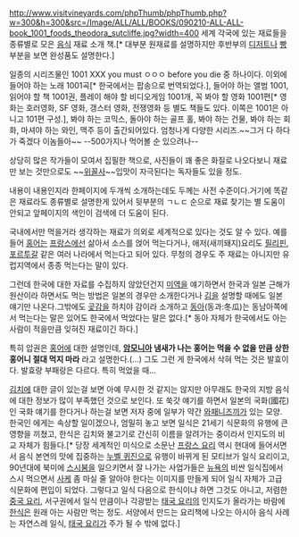 http://www.visitvineyards.com/phpThumb/phpThumb.php?w=300&h=300&src=/Image/ALL/ALL/BOOKS/090210-ALL-ALL-book_1001_foods_theodora_sutcliffe.jpg?width=400
세계 각국에 있는 재료들을 종류별로 모은 [[음식]] 재료 소개 책.[* 대부분 원재료를 설명하지만 후반부의 [[디저트]]나 [[빵]] 부분을 보면 완성품도 설명한다.]

일종의 시리즈물인 1001 XXX you must ㅇㅇㅇ before you die 중 하나이다. 이외에 들어야 하는 노래 1001곡[* 한국에서는 팝송으로 번역되었다.], 들어야 하는 앨범 1001, 읽어야 할 책 1001권, 플레이 해야 할 비디오게임 1001개, 꼭 봐야 할 영화 1001편[* 영화는 호러영화, SF 영화, 갱스터 영화, 전쟁영화 등 별도 책들도 있다. 이쪽은 1001은 아니고 101편 구성.], 봐야 하는 코믹스, 돌아야 하는 골프 홀, 봐야 하는 건물, 봐야 하는 회화, 마셔야 하는 와인, 맥주 등이 출간되어있다. 엄청나게 다양한 시리즈.~~그거 다 하다가 죽겠다 이놈들아~~ --500가지나 먹어볼 순 있으려나--

상당히 많은 작가들이 모여서 집필한 책으로, 사진들이 꽤 좋은 화질로 나오다보니 재료만 보는 것만으로도 ~~[[위꼴사]]~~입맛이 자극된다는 독자들도 있을 정도.

내용이 내용인지라 한페이지에 두개씩 소개하는데도 두께는 사전 수준이다.거기에 똑같은 재료라도 종류별로 설명한게 있어서 뒷부분의 ㄱㄴㄷ 순으로 재료 찾기는 별 도움이 안되고 앞페이지의 색인이 검색에 더 도움이 된다.

국내에서만 먹을거라 생각하는 재료가 의외로 세계적으로 있다는 것도 알 수 있다. 예를 들어 [[홍어]]는 [[프랑스]]에선 삶아서 소스를 얹어 먹는다거나, 애저(새끼돼지)요리도 [[필리핀]], [[포르투갈]] 같은 여러 나라에서 먹는다고 되어 있다. 무청의 경우도 주 재료는 아니지만 유럽지역에서 종종 먹는다는 말이 있다.

그런데 한국에 대한 자료를 수집하지 않았던건지 [[미역]]을 얘기하면서 한국과 일본 근해가 원산이라 하면서도 먹는 방법은 일본의 경우만 소개한다거나 [[김]]을 설명할 때에도 일본 얘기만 나온다.그밖에도 [[곶감]]을 하치야 감이라 소개하고 [[동아]](동과:冬瓜)는 동남아쪽에서 먹는다는 말은 있어도 한국에서 먹었다는 말은 없다.[* 동아 자체가 한국에서도 아는 사람이 적을만큼 잊혀진 재료이긴 하다.]

특히 압권은 [[홍어]]에 대한 설명인데, '''[[암모니아]] 냄새가 나는 홍어는 먹을 수 없을 만큼 상한 홍어니 절대 먹지 마라''' 라고 설명한다.(...) 그도 그런 게 한국에서 삭혀 먹는 것은 발효이다. 발효랑 부패랑은 다르다. 특히 먹었을 때...

[[김치]]에 대한 글이 있는걸 보면 아예 무시한 것 같지는 않지만 아무래도 한국의 지방 음식에 대한 정보가 많이 부족했던 것으로 보인다. 또 쑥갓 얘기를 하면서 일본의 국화(國花)인 국화 얘기를 한다거나 하는걸 보면 저자 중에 일부가 약간 [[와패니즈]]끼가 있는 모양. 한국인 에게는 속상할 일이겠으나, 엄밀히 놓고 보면 일식은 21세기 식문화의 유행에 큰 영향을 끼쳤고, 한식은 김치와 불고기로 간신히 이름을 알려가는 중이라서 인지도의 비교 자체가 힘들다.[* 당장 세계적인 미식으로 소문난 [[프랑스 요리]] 역시 현대에 들어서면서 음식 본연의 맛에 집중하는 [[누벨 퀴진]]으로 유행이 바뀌게 된 모티브가 일식 요리이고, 90년대에 북미에 [[스시]]붐을 일으키면서 잘 나가는 사업가들은 [[뉴욕]]의 비싼 일식집에서 스시 먹으면서 [[사케]] 좀 마실 줄 알아야 한다는 이미지를 만들게 되어 일식 자체가 고급 식문화에 편입이 되었다. 그렇다고 일식 다음으로 한식이냐 하면 그것도 아니고, 저렴한 [[중국 요리]], 서구권에서 일식 만큼이나 각광받는 [[태국 요리]]의 인지도가 올라가는 바람에 [[한식]]은 원래 아는 사람만 먹는 정도. 서양에서 만드는 요리책에 나오는 아시아 음식 사례는 자연스레 일식, [[태국 요리]]가 주가 될 수 밖에 없다.]
